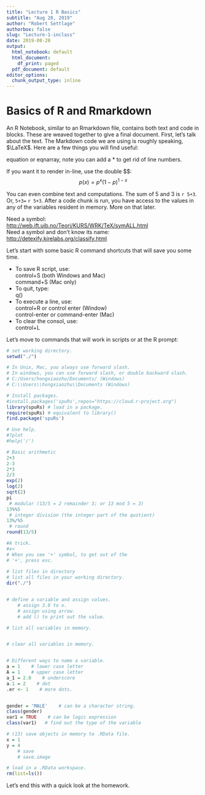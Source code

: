 ```yaml
---
title: "Lecture 1 R Basics"
subtitle: "Aug 28, 2019"
author: "Robert Settlage"
authorbox: false
slug: "Lecture-1-inclass"
date: 2019-08-28
output:
  html_notebook: default
  html_document:
    df_print: paged
  pdf_document: default
editor_options:
  chunk_output_type: inline 
---
```


# Basics of R and Rmarkdown

An R Notebook, similar to an Rmarkdown file, contains both text and code in blocks.  These are weaved together to give a final document.  First, let's talk about the text.  The Markdown code we are using is roughly speaking, $\LaTeX$.  Here are a few things you will find useful:

equation or eqnarray, note you can add a $\ast$ to get rid of line numbers.
\begin{eqnarray}
L(\underline{x} \mid p) & = & \prod_{i=1}^N p^{x_i}(1-p)^{1-x_i} \\
    & = & p^{\sum x_i}(1-p)^{N-\sum x_i}
\end{eqnarray}

If you want it to render in-line, use the double \$\$:
$$p(x)=p^x(1-p)^{1-x}$$

You can even combine text and computations.  The sum of 5 and 3 is `r 5+3`.  Or, `5+3=` `r 5+3`.  After a code chunk is run, you have access to the values in any of the variables resident in memory.  More on that later.

Need a symbol:  
<http://web.ift.uib.no/Teori/KURS/WRK/TeX/symALL.html>  
Need a symbol and don't know its name:  
<http://detexify.kirelabs.org/classify.html>  

Let's start with some basic R command shortcuts that will save you some time.

* To save R script, use:  
        control+S (both Windows and Mac)  
        command+S (Mac only)
* To quit, type:  
        q()
* To execute a line, use:  
        control+R or control enter (Window)  
        control-enter or command-enter (Mac)  
* To clear the consol, use:  
        control+L  
        

Let's move to commands that will work in scripts or at the R prompt:

```r
# set working directory.
setwd("./")

# In Unix, Mac, you always use forward slash. 
# In windows, you can use forward slash, or double backward slash.
# C:/Users/hongxiaozhu/Documents/ (Windows)
# C:\\Users\\hongxiaozhu\\Documents (Windows)

# Install packages.
#install.packages('spuRs',repos="https://cloud.r-project.org")
library(spuRs) # load in a package.
require(spuRs) # equivalent to library()
find.package('spuRs')

# Use help.
#?plot
#help('/')

# Basic arithmetic
2+3
2-3
2*3
2/3
exp(2)
log(2)
sqrt(2)
pi
 # modular (13/5 = 2 remainder 3; or 13 mod 5 = 3)
13%%5
 # integer division (the integer part of the quotient)
13%/%5
 # round
round(13/5)

#A trick.
#x<
# When you see '+' symbol, to get out of the
# '+', press esc. 
  
# list files in directory
# list all files in your working directory.
dir("./")


# define a variable and assign values. 
    # assign 3.0 to x. 
    # assign using arrow. 
    # add () to print out the value. 

# list all variables in memory. 


# clear all variables in memory. 


# Different ways to name a variable. 
a = 1    # lower case letter
A = 1    # upper case letter
a_1 = 2.0    # underscore
a.1 = 2    # dot
.er <- 1    # more dots.


gender = 'MALE'    # can be a character string.
class(gender)
var1 = TRUE    # can be logic expression 
class(var1)   # find out the type of the variable

# (13) save objects in memory to .RData file.  
x = 1
y = 4
    # save
    # save.image

# load in a .RData workspace.
rm(list=ls())

```


Let's end this with a quick look at the homework.